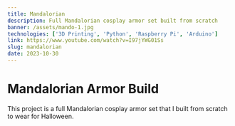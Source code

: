 ```yaml
---
title: Mandalorian
description: Full Mandalorian cosplay armor set built from scratch
banner: /assets/mando-1.jpg
technologies: ['3D Printing', 'Python', 'Raspberry Pi', 'Arduino']
link: https://www.youtube.com/watch?v=I97jYWG01Ss
slug: mandalorian
date: 2023-10-30
---
```


# Mandalorian Armor Build

This project is a full Mandalorian cosplay armor set that I built from scratch
to wear for Halloween.
